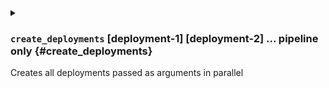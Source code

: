 

<details className="config-field -function" data-expandable="true">
<summary>

### `create_deployments` <span className="config-field-type">[deployment-1] [deployment-2] ...</span> <span className="config-field-enum"></span> <span className="config-field-default -return"></span> <span className="config-field-required" data-required="true">pipeline only</span>  {#create_deployments}

Creates all deployments passed as arguments in parallel

</summary>

<PartialSkip />
<PartialForceredeploy />
<PartialSequential />
<PartialRender />
<PartialSet />
<PartialSetstring />
<PartialFrom />
<PartialFromfile />
<PartialAll />
<PartialExample />

</details>
